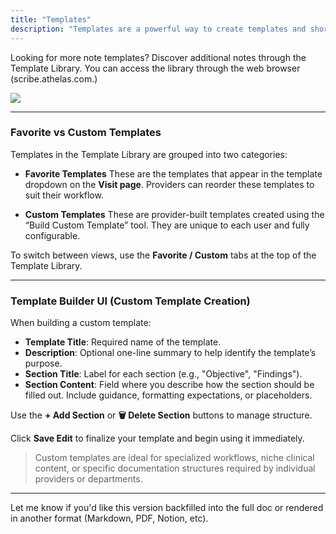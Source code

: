 ```yaml
---
title: "Templates"
description: "Templates are a powerful way to create templates and shortcuts for your documentation."
---
```



Looking for more note templates? Discover additional notes through the Template Library. You can access the library through the web browser (scribe.athelas.com.)

<Frame>
  <img src="/images/template_library.png" />
</Frame>

---

### Favorite vs Custom Templates

Templates in the Template Library are grouped into two categories:

* **Favorite Templates**
  These are the templates that appear in the template dropdown on the **Visit page**. Providers can reorder these templates to suit their workflow.

* **Custom Templates**
  These are provider-built templates created using the “Build Custom Template” tool. They are unique to each user and fully configurable.

To switch between views, use the **Favorite / Custom** tabs at the top of the Template Library.

---

### Template Builder UI (Custom Template Creation)

When building a custom template:

* **Template Title**: Required name of the template.
* **Description**: Optional one-line summary to help identify the template’s purpose.
* **Section Title**: Label for each section (e.g., "Objective", "Findings").
* **Section Content**: Field where you describe how the section should be filled out. Include guidance, formatting expectations, or placeholders.

Use the **+ Add Section** or **🗑 Delete Section** buttons to manage structure.

Click **Save Edit** to finalize your template and begin using it immediately.

> Custom templates are ideal for specialized workflows, niche clinical content, or specific documentation structures required by individual providers or departments.

---

Let me know if you'd like this version backfilled into the full doc or rendered in another format (Markdown, PDF, Notion, etc).

